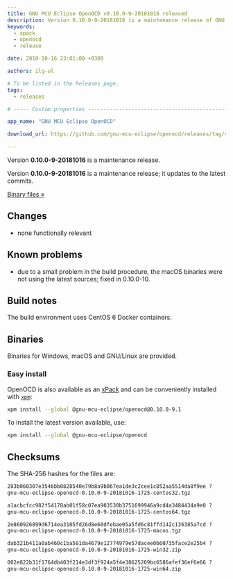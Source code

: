 ```yaml
---
title: GNU MCU Eclipse OpenOCD v0.10.0-9-20181016 released
description: Version 0.10.0-9-20181016 is a maintenance release of GNU MCU Eclipse OpenOCD.
keywords:
  - xpack
  - openocd
  - release

date: 2018-10-16 23:01:00 +0300

authors: ilg-ul

# To be listed in the Releases page.
tags:
  - releases

# ----- Custom properties -----------------------------------------------------

app_name: "GNU MCU Eclipse OpenOCD"

download_url: https://github.com/gnu-mcu-eclipse/openocd/releases/tag/v0.10.0-9-20181016/

---
```


<head><title>{frontMatter.title}</title></head>

Version **0.10.0-9-20181016** is a maintenance release.

<!-- truncate -->

Version **0.10.0-9-20181016** is a maintenance release; it updates to the latest commits.

<!-- truncate -->

<p><a href={frontMatter.download_url}>Binary files »</a></p>

## Changes

* none functionally relevant

## Known problems

* due to a small problem in the build procedure, the macOS binaries were not
using the latest sources; fixed in 0.10.0-10.

## Build notes

The build environment uses CentOS 6 Docker containers.

## Binaries

Binaries for Windows, macOS and GNU/Linux are provided.

### Easy install

OpenOCD is also available as an [xPack](https://www.npmjs.com/package/@gnu-mcu-eclipse/openocd) and can be conveniently installed with [`xpm`](https://www.npmjs.com/package/xpm):

```sh
xpm install --global @gnu-mcu-eclipse/openocd@0.10.0-9.1
```

To install the latest version available, use:

```sh
xpm install --global @gnu-mcu-eclipse/openocd
```

## Checksums

The SHA-256 hashes for the files are:

```txt
283b060307e3546bb0828540e79b8a9b067ea1de3c2cee1c852aa5514da8f9ee ?
gnu-mcu-eclipse-openocd-0.10.0-9-20181016-1725-centos32.tgz

a1acbcfcc982f54178ab01f58c07ea903530b3751699946a9cd4a3484434a9e0 ?
gnu-mcu-eclipse-openocd-0.10.0-9-20181016-1725-centos64.tgz

2e860926899d6714ea3105fd26d8e60dfebae05a5fd6c81ffd142c136385a7cd ?
gnu-mcu-eclipse-openocd-0.10.0-9-20181016-1725-macos.tgz

dab321b411a0ab460c1ba581da4679e12774979e57dacee0b60735face2e25b4 ?
gnu-mcu-eclipse-openocd-0.10.0-9-20181016-1725-win32.zip

002e822b31f1764db403f214e3df3f924a5f4e38625209bc6586afef36ef6e66 ?
gnu-mcu-eclipse-openocd-0.10.0-9-20181016-1725-win64.zip
```
